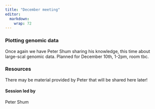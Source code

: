 ```yaml
---
title: "December meeting"
editor:
  markdown: 
    wrap: 72
---
```


### Plotting genomic data

Once again we have Peter Shum sharing his knowledge, this time about large-scal genomic data. Planned for December 10th, 1-2pm, room tbc.

   
### Resources

There may be material provided by Peter that will be shared here later!

    
#### Session led by

Peter Shum